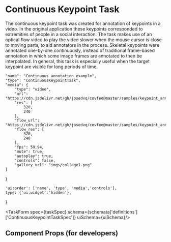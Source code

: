 
# Continuous Keypoint Task

<Meta title="Tasks / Continuous Keypoint" component={ContinuousKeypointTask} />

The continuous keypoint task was created for annotation of keypoints in a video. In the original application these keypoints corresponded to extremities of people in a social interaction. The task makes use of an optical flow video to play the video slower when the mouse cursor is close to moving parts, to aid annotators in the process. Skeletal keypoints were annotated one-by-one continuously, instead of traditional frame-based annotation in which some image frames are annotated to then be interpolated. In general, this task is especially useful when the target keypoint are visible for long periods of time.

    "name": "Continuous annotation example",
    "type": "ContinuousKeypointTask",
    "media": {
        "type": "video",
        "url": "https://cdn.jsdelivr.net/gh/josedvq/covfee@master/samples/keypoint_annotation/media/sample_mp4_10s.mp4",
        "res": [
            320,
            240
        ],
        "flow_url": "https://cdn.jsdelivr.net/gh/josedvq/covfee@master/samples/keypoint_annotation/media/sample_mp4_flow_10s.mp4",
        "flow_res": [
            320,
            240
        ],
        "fps": 59.94,
        "mute": true,
        "autoplay": true,
        "controls": false,
        "gallery_url": "imgs/collage1.png"
    }
}

    'ui:order': ['name', 'type', 'media','controls'],
    type: {'ui:widget':'hidden'},
}

<TaskForm spec={taskSpec} 
    schema={schemata['definitions']['ContinuousKeypointTaskSpec']}
    uiSchema={uiSchema}/>

## Component Props (for developers)
<ArgsTable of={ContinuousKeypointTask}/>